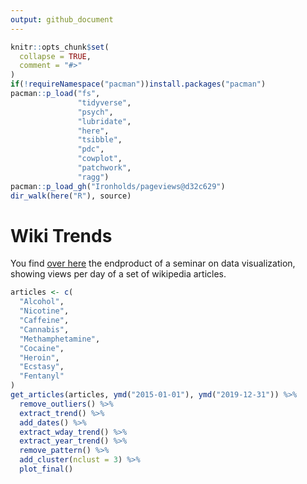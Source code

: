 ```yaml
---
output: github_document
---
```


<!-- README.md is generated from README.Rmd. Please edit that file -->

```r
knitr::opts_chunk$set(
  collapse = TRUE,
  comment = "#>"
)
if(!requireNamespace("pacman"))install.packages("pacman")
pacman::p_load("fs",
               "tidyverse",
               "psych",
               "lubridate",
               "here",
               "tsibble",
               "pdc",
               "cowplot",
               "patchwork",
               "ragg")
pacman::p_load_gh("Ironholds/pageviews@d32c629")
dir_walk(here("R"), source)
```

# Wiki Trends

<!-- badges: start -->
<!-- badges: end -->

You find [over here](https://aaronpeikert.github.io/wiki-trends/) the endproduct of a seminar on data visualization, showing views per day of a set of wikipedia articles.

```r
articles <- c(
  "Alcohol",
  "Nicotine",
  "Caffeine",
  "Cannabis",
  "Methamphetamine",
  "Cocaine",
  "Heroin",
  "Ecstasy",
  "Fentanyl"
)
get_articles(articles, ymd("2015-01-01"), ymd("2019-12-31")) %>%
  remove_outliers() %>%
  extract_trend() %>%
  add_dates() %>%
  extract_wday_trend() %>%
  extract_year_trend() %>%
  remove_pattern() %>%
  add_cluster(nclust = 3) %>%
  plot_final()
```

